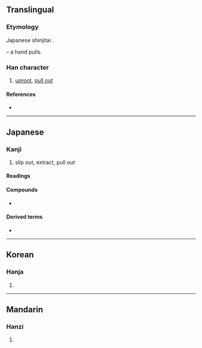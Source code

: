 {{also|拔}}
{{character info}}
==Translingual==
{{ja-forms|抜|[[拔]]|[[拔]]}}

===Etymology===
Japanese shinjitai {{Han simp|拔|f=犮|t=友}}.

{{Han compound|手|alt1=扌|t1=hand|友|ls=psc|c1=s|c2=p}} – a hand pulls.

===Han character===
{{Han char|rn=64|rad=手|as=04|sn=7|four=|canj=QKE,XQKE|ids=⿰扌友}}

# [[uproot]], [[pull out]]

====References====
* {{Han ref|kx=0422.121|dkj=11901|dj=0770.080|hdz=31834.091|uh=629C|ud=25244}}

----

==Japanese==
{{ja-kanji forms|抜|拔}}

===Kanji===
{{ja-kanji|grade=c|rs=手04|kyu=拔}}

# slip out, extract, pull out

====Readings====
{{ja-readings
|goon=ばち
|kanon=はつ
|kanyoon=ばつ
|kun=ぬ-く, ぬ-ける, ぬ-かる, ぬ-かす
}}

====Compounds====
* {{ja-r|縄%抜け|なわ%ぬけ}}

====Derived terms====
* {{ja-r|抜ける|ぬける}}

----

==Korean==

===Hanja===
{{ko-hanja|hangeul=[[발]], [[패]]|eumhun=|rv=bal, pae|mr=pal, p'ae|y=pal, phay}}

# {{rfdef|ko|sort=手04}}

----

==Mandarin==

===Hanzi===
{{cmn-hanzi|pin=[[bá]] ([[ba2]])|wg=pa<sup>2</sup>}}

# {{rfdef|cmn|sort=手04}}